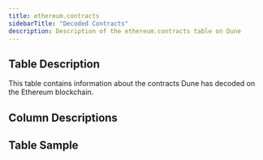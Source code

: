 ```yaml
---
title: ethereum.contracts
sidebarTitle: "Decoded Contracts"
description: Description of the ethereum.contracts table on Dune
---
```


## Table Description

This table contains information about the contracts Dune has decoded on the Ethereum blockchain. 


## Column Descriptions


<ColumnDescriptions tableSchema="ethereum" tableName="contracts" />

## Table Sample


<TableSample tableSchema="ethereum" tableName="contracts" />
